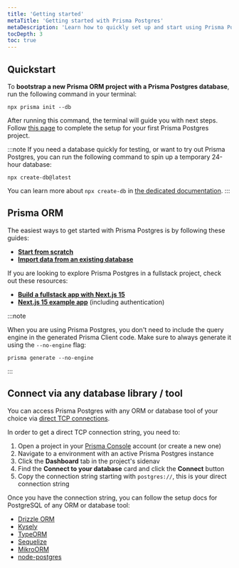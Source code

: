 ```yaml
---
title: 'Getting started'
metaTitle: 'Getting started with Prisma Postgres'
metaDescription: 'Learn how to quickly set up and start using Prisma Postgres.'
tocDepth: 3
toc: true
---
```


## Quickstart


To **bootstrap a new Prisma ORM project with a Prisma Postgres database**, run the following command in your terminal:

```terminal
npx prisma init --db
```

After running this command, the terminal will guide you with next steps. Follow [this page](/getting-started/prisma-postgres/from-the-cli) to complete the setup for your first Prisma Postgres project.

:::note
If you need a database quickly for testing, or want to try out Prisma Postgres, you can run the following command to spin up a temporary 24-hour database: 

```terminal
npx create-db@latest
```

You can learn more about `npx create-db` in [the dedicated documentation](/postgres/introduction/npx-create-db).
:::

## Prisma ORM

The easiest ways to get started with Prisma Postgres is by following these guides:

- [**Start from scratch**](/getting-started/quickstart-prismaPostgres)
- [**Import data from an existing database**](/getting-started/prisma-postgres/import-from-existing-database-postgresql)

If you are looking to explore Prisma Postgres in a fullstack project, check out these resources:

- [**Build a fullstack app with Next.js 15**](/guides/nextjs)
- [**Next.js 15 example app**](https://github.com/prisma/nextjs-prisma-postgres-demo) (including authentication)

:::note

When you are using Prisma Postgres, you don't need to include the query engine in the generated Prisma Client code. Make sure to always generate it using the `--no-engine` flag:

```terminal
prisma generate --no-engine
```

:::

## Connect via any database library / tool

You can access Prisma Postgres with any ORM or database tool of your choice via [direct TCP connections](/postgres/database/direct-connections).

In order to get a direct TCP connection string, you need to:
1. Open a project in your [Prisma Console](https://console.prisma.io) account (or create a new one)
1. Navigate to a environment with an active Prisma Postgres instance
1. Click the **Dashboard** tab in the project's sidenav
1. Find the **Connect to your database** card and click the **Connect** button
1. Copy the connection string starting with `postgres://`, this is your direct connection string

Once you have the connection string, you can follow the setup docs for PostgreSQL of any ORM or database tool:

- [Drizzle ORM](https://orm.drizzle.team/docs/get-started/postgresql-new)
- [Kysely](https://kysely.dev/docs/getting-started)
- [TypeORM](https://typeorm.io/#installation)
- [Sequelize](https://sequelize.org/docs/v6/getting-started/)
- [MikroORM](https://mikro-orm.io/docs/quick-start)
- [node-postgres](https://node-postgres.com/)